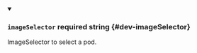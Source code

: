 
<details className="config-field" data-expandable="false" open>
<summary>

### `imageSelector` <span className="config-field-required" data-required="false">required</span> <span className="config-field-type">string</span> <span className="config-field-default"></span> <span className="config-field-enum"></span> {#dev-imageSelector}

ImageSelector to select a pod.

</summary>



</details>
